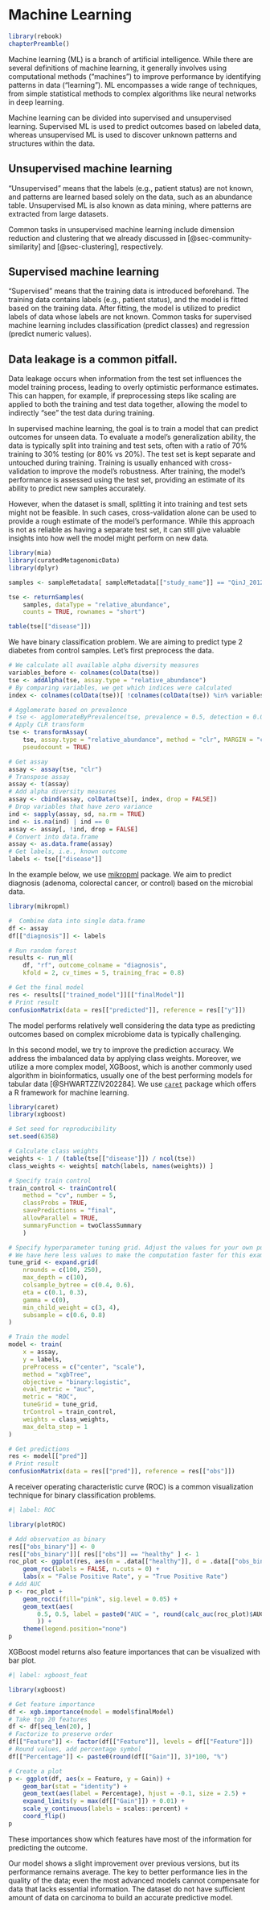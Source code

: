 # Machine Learning {#sec-machine_learning}

```r
library(rebook)
chapterPreamble()
```

Machine learning (ML) is a branch of artificial intelligence. While there are
several definitions of machine learning, it generally involves using
computational methods ("machines") to improve performance by identifying
patterns in data ("learning"). ML encompasses a wide range of techniques,
from simple statistical methods to complex algorithms like neural networks
in deep learning.

Machine learning can be divided into supervised and unsupervised learning.
Supervised ML is used to predict outcomes based on labeled data, whereas
unsupervised ML is used to discover unknown patterns and structures within
the data.

## Unsupervised machine learning

"Unsupervised" means that the labels (e.g., patient status) are not known,
and patterns are learned based solely on the data, such as an abundance table.
Unsupervised ML is also known as data mining, where patterns are extracted from
large datasets.

Common tasks in unsupervised machine learning include dimension reduction and
clustering that we already discussed in [@sec-community-similarity] and
[@sec-clustering], respectively.

## Supervised machine learning

"Supervised" means that the training data is introduced beforehand. The
training data contains labels (e.g., patient status), and the model is fitted
based on the training data. After fitting, the model is utilized to predict
labels of data whose labels are not known. Common tasks for supervised machine
learning includes classification (predict classes) and regression (predict
numeric values).

::: {.callout-note}
## Data leakage is a common pitfall.

Data leakage occurs when information from the test set influences the model
training process, leading to overly optimistic performance estimates. This
can happen, for example, if preprocessing steps like scaling are applied to
both the training and test data together, allowing the model to indirectly
"see" the test data during training.

In supervised machine learning, the goal is to train a model that can predict
outcomes for unseen data. To evaluate a model's generalization ability, the
data is typically split into training and test sets, often with a ratio of
70% training to 30% testing (or 80% vs 20%). The test set is kept
separate and untouched during training. Training is usually enhanced with
cross-validation to improve the model's robustness. After training, the
model's performance is assessed using the test set, providing an estimate of
its ability to predict new samples accurately.

However, when the dataset is small, splitting it into training and test sets
might not be feasible. In such cases, cross-validation alone can be used to
provide a rough estimate of the model's performance. While this approach is
not as reliable as having a separate test set, it can still give valuable
insights into how well the model might perform on new data.

:::

```r
library(mia)
library(curatedMetagenomicData)
library(dplyr)

samples <- sampleMetadata[ sampleMetadata[["study_name"]] == "QinJ_2012", ]

tse <- returnSamples(
    samples, dataType = "relative_abundance",
    counts = TRUE, rownames = "short")

table(tse[["disease"]])
```

We have binary classification problem. We are aiming to predict type 2 diabetes
from control samples. Let's first preprocess the data.

```r
# We calculate all available alpha diversity measures
variables_before <- colnames(colData(tse))
tse <- addAlpha(tse, assay.type = "relative_abundance")
# By comparing variables, we get which indices were calculated
index <- colnames(colData(tse))[ !colnames(colData(tse)) %in% variables_before ]

# Agglomerate based on prevalence
# tse <- agglomerateByPrevalence(tse, prevalence = 0.5, detection = 0.01)
# Apply CLR transform
tse <- transformAssay(
    tse, assay.type = "relative_abundance", method = "clr", MARGIN = "cols",
    pseudocount = TRUE)

# Get assay
assay <- assay(tse, "clr")
# Transpose assay
assay <- t(assay)
# Add alpha diversity measures
assay <- cbind(assay, colData(tse)[, index, drop = FALSE])
# Drop variables that have zero variance
ind <- sapply(assay, sd, na.rm = TRUE)
ind <- is.na(ind) | ind == 0
assay <- assay[, !ind, drop = FALSE]
# Convert into data.frame
assay <- as.data.frame(assay)
# Get labels, i.e., known outcome
labels <- tse[["disease"]]
```

In the example below, we use
[mikropml](https://journals.asm.org/doi/10.1128/mBio.00434-20) package. We aim
to predict diagnosis (adenoma, colorectal cancer, or control) based on the
microbial data.

```r
library(mikropml)

#  Combine data into single data.frame
df <- assay
df[["diagnosis"]] <- labels

# Run random forest 
results <- run_ml(
    df, "rf", outcome_colname = "diagnosis",
    kfold = 2, cv_times = 5, training_frac = 0.8)

# Get the final model
res <- results[["trained_model"]][["finalModel"]]
# Print result
confusionMatrix(data = res[["predicted"]], reference = res[["y"]])
```

The model performs relatively well considering the data type as predicting
outcomes based on complex microbiome data is typically challenging.

In this second model, we try to improve the prediction accuracy. We address the
imbalanced data by applying class weights. Moreover, we utilize a more
complex model, XGBoost, which is another commonly used algorithm in
bioinformatics, usually one of the best performing models
for tabular data [@SHWARTZZIV202284]. We use 
[`caret`](https://cran.r-project.org/web/packages/caret/index.html) package
which offers a R framework for machine learning.

```r
library(caret)
library(xgboost)

# Set seed for reproducibility
set.seed(6358)

# Calculate class weights
weights <- 1 / (table(tse[["disease"]]) / ncol(tse))
class_weights <- weights[ match(labels, names(weights)) ]

# Specify train control
train_control <- trainControl(
    method = "cv", number = 5,
    classProbs = TRUE, 
    savePredictions = "final",
    allowParallel = TRUE,
    summaryFunction = twoClassSummary
    )

# Specify hyperparameter tuning grid. Adjust the values for your own purpose.
# We have here less values to make the computation faster for this example.
tune_grid <- expand.grid(
    nrounds = c(100, 250),
    max_depth = c(10),
    colsample_bytree = c(0.4, 0.6),
    eta = c(0.1, 0.3),
    gamma = c(0),
    min_child_weight = c(3, 4),
    subsample = c(0.6, 0.8)
)

# Train the model
model <- train(
    x = assay, 
    y = labels,
    preProcess = c("center", "scale"),
    method = "xgbTree",
    objective = "binary:logistic",
    eval_metric = "auc",
    metric = "ROC",
    tuneGrid = tune_grid,
    trControl = train_control,
    weights = class_weights,
    max_delta_step = 1
)

# Get predictions
res <- model[["pred"]]
# Print result
confusionMatrix(data = res[["pred"]], reference = res[["obs"]])
```

A receiver operating characteristic curve (ROC) is a common visualization
technique for binary classification problems.

```r
#| label: ROC

library(plotROC)

# Add observation as binary
res[["obs_binary"]] <- 0
res[["obs_binary"]][ res[["obs"]] == "healthy" ] <- 1
roc_plot <- ggplot(res, aes(m = .data[["healthy"]], d = .data[["obs_binary"]])) + 
    geom_roc(labels = FALSE, n.cuts = 0) +
    labs(x = "False Positive Rate", y = "True Positive Rate")
# Add AUC
p <- roc_plot +
    geom_rocci(fill="pink", sig.level = 0.05) +
    geom_text(aes(
        0.5, 0.5, label = paste0("AUC = ", round(calc_auc(roc_plot)$AUC, 3))
        )) +
    theme(legend.position="none")
p
```

XGBoost model returns also feature importances that can be visualized with bar
plot.

```r
#| label: xgboost_feat

library(xgboost)

# Get feature importance
df <- xgb.importance(model = model$finalModel)
# Take top 20 features
df <- df[seq_len(20), ]
# Factorize to preserve order
df[["Feature"]] <- factor(df[["Feature"]], levels = df[["Feature"]])
# Round values, add percentage symbol
df[["Percentage"]] <- paste0(round(df[["Gain"]], 3)*100, "%")

# Create a plot
p <- ggplot(df, aes(x = Feature, y = Gain)) +
    geom_bar(stat = "identity") +
    geom_text(aes(label = Percentage), hjust = -0.1, size = 2.5) +
    expand_limits(y = max(df[["Gain"]]) + 0.01) +
    scale_y_continuous(labels = scales::percent) +
    coord_flip()
p
```

These importances show which features have most of the information for
predicting the outcome.

Our model shows a slight improvement over previous versions, but its
performance remains average. The key to better performance lies in the
quality of the data; even the most advanced models cannot compensate for
data that lacks essential information. The dataset do not have sufficient
amount of data on carcinoma to build an accurate predictive model.
